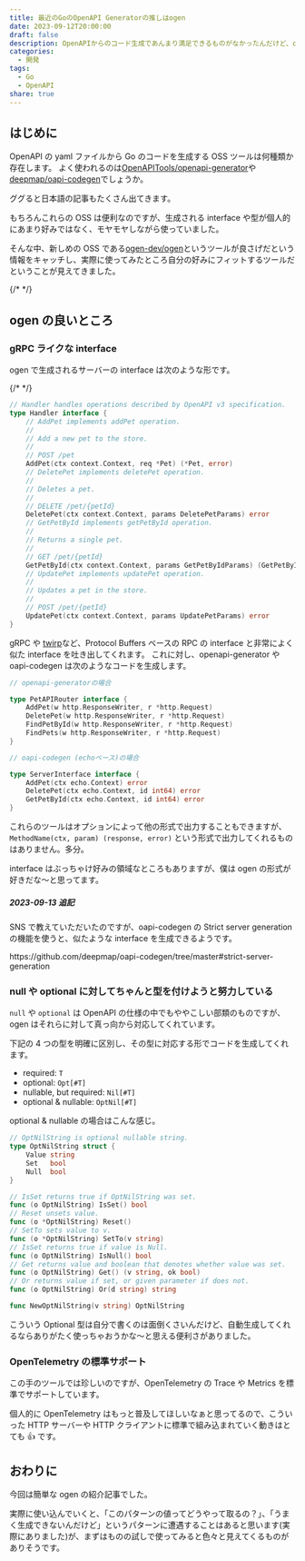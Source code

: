 ```yaml
---
title: 最近のGoのOpenAPI Generatorの推しはogen
date: 2023-09-12T20:00:00
draft: false
description: OpenAPIからのコード生成であんまり満足できるものがなかったんだけど、ogenは結構良さげそうだった
categories:
  - 開発
tags:
  - Go
  - OpenAPI
share: true
---
```


## はじめに

OpenAPI の yaml ファイルから Go のコードを生成する OSS ツールは何種類か存在します。
よく使われるのは[OpenAPITools/openapi-generator](https://github.com/OpenAPITools/openapi-generator)や[deepmap/oapi-codegen](https://github.com/deepmap/oapi-codegen)でしょうか。

ググると日本語の記事もたくさん出てきます。

<ExLinkCard url="https://tech.layerx.co.jp/entry/generate-go-code-by-openapi-generator"/>
<ExLinkCard url="https://techblog.zozo.com/entry/openapi3/go"/>
<ExLinkCard url="https://future-architect.github.io/articles/20200701/"/>

もちろんこれらの OSS は便利なのですが、生成される interface や型が個人的にあまり好みではなく、モヤモヤしながら使っていました。

そんな中、新しめの OSS である[ogen-dev/ogen](https://github.com/ogen-go/ogen)というツールが良さげだという情報をキャッチし、実際に使ってみたところ自分の好みにフィットするツールだということが見えてきました。

<ExLinkCard url="https://ogen.dev/"/>

{/* <!--more--> */}

## ogen の良いところ

### gRPC ライクな interface

ogen で生成されるサーバーの interface は次のような形です。

{/* <!--more--> */}

```go
// Handler handles operations described by OpenAPI v3 specification.
type Handler interface {
    // AddPet implements addPet operation.
    //
    // Add a new pet to the store.
    //
    // POST /pet
    AddPet(ctx context.Context, req *Pet) (*Pet, error)
    // DeletePet implements deletePet operation.
    //
    // Deletes a pet.
    //
    // DELETE /pet/{petId}
    DeletePet(ctx context.Context, params DeletePetParams) error
    // GetPetById implements getPetById operation.
    //
    // Returns a single pet.
    //
    // GET /pet/{petId}
    GetPetById(ctx context.Context, params GetPetByIdParams) (GetPetByIdRes, error)
    // UpdatePet implements updatePet operation.
    //
    // Updates a pet in the store.
    //
    // POST /pet/{petId}
    UpdatePet(ctx context.Context, params UpdatePetParams) error
}
```

gRPC や [twirp](https://github.com/twitchtv/twirp)など、Protocol Buffers ベースの RPC の interface と非常によく似た interface を吐き出してくれます。
これに対し、openapi-generator や oapi-codegen は次のようなコードを生成します。

```go
// openapi-generatorの場合

type PetAPIRouter interface {
	AddPet(w http.ResponseWriter, r *http.Request)
	DeletePet(w http.ResponseWriter, r *http.Request)
	FindPetById(w http.ResponseWriter, r *http.Request)
	FindPets(w http.ResponseWriter, r *http.Request)
}
```

```go
// oapi-codegen (echoベース)の場合

type ServerInterface interface {
	AddPet(ctx echo.Context) error
	DeletePet(ctx echo.Context, id int64) error
	GetPetById(ctx echo.Context, id int64) error
}
```

これらのツールはオプションによって他の形式で出力することもできますが、`MethodName(ctx, param) (response, error)` という形式で出力してくれるものはありません。多分。

interface はぶっちゃけ好みの領域なところもありますが、僕は ogen の形式が好きだな〜と思ってます。

##### 2023-09-13 追記

SNS で教えていただいたのですが、oapi-codegen の Strict server generation の機能を使うと、似たような interface を生成できるようです。

<BlockLink href="https://github.com/deepmap/oapi-codegen/tree/master#strict-server-generation">
  https://github.com/deepmap/oapi-codegen/tree/master#strict-server-generation
</BlockLink>

### null や optional に対してちゃんと型を付けようと努力している

`null` や `optional` は OpenAPI の仕様の中でもややこしい部類のものですが、ogen はそれらに対して真っ向から対応してくれています。

<ExLinkCard url="https://ogen.dev/docs/types/optional"/>

下記の 4 つの型を明確に区別し、その型に対応する形でコードを生成してくれます。

- required: `T`
- optional: `Opt[#T]`
- nullable, but required: `Nil[#T]`
- optional & nullable: `OptNil[#T]`

optional & nullable の場合はこんな感じ。

```go
// OptNilString is optional nullable string.
type OptNilString struct {
    Value string
    Set   bool
    Null  bool
}

// IsSet returns true if OptNilString was set.
func (o OptNilString) IsSet() bool
// Reset unsets value.
func (o *OptNilString) Reset()
// SetTo sets value to v.
func (o *OptNilString) SetTo(v string)
// IsSet returns true if value is Null.
func (o OptNilString) IsNull() bool
// Get returns value and boolean that denotes whether value was set.
func (o OptNilString) Get() (v string, ok bool)
// Or returns value if set, or given parameter if does not.
func (o OptNilString) Or(d string) string

func NewOptNilString(v string) OptNilString
```

こういう Optional 型は自分で書くのは面倒くさいんだけど、自動生成してくれるならありがたく使っちゃおうかな〜と思える便利さがありました。

### OpenTelemetry の標準サポート

この手のツールでは珍しいのですが、OpenTelemetry の Trace や Metrics を標準でサポートしています。

個人的に OpenTelemetry はもっと普及してほしいなぁと思ってるので、こういった HTTP サーバーや HTTP クライアントに標準で組み込まれていく動きはとても 👍 です。

## おわりに

今回は簡単な ogen の紹介記事でした。

実際に使い込んでいくと、「このパターンの値ってどうやって取るの？」、「うまく生成できないんだけど」というパターンに遭遇することはあると思います(実際にありました)が、まずはものの試しで使ってみると色々と見えてくるものがありそうです。
